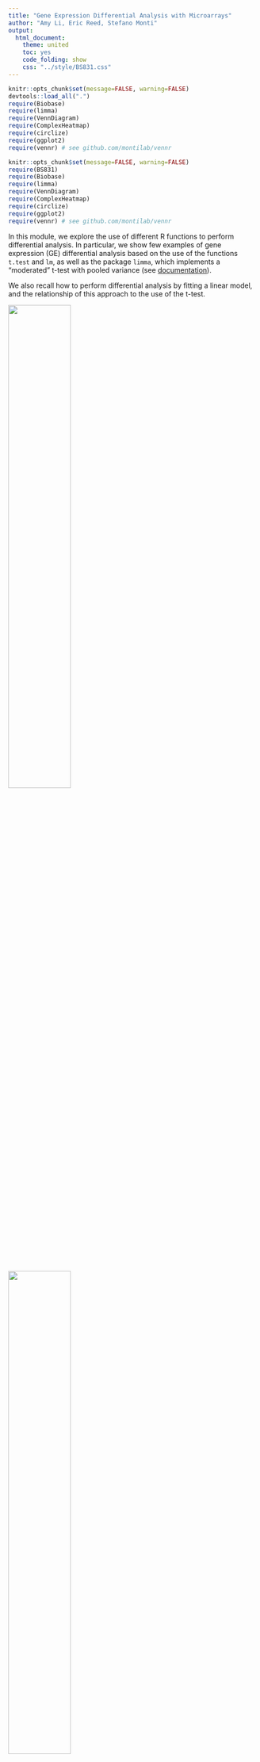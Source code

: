 ```yaml
---
title: "Gene Expression Differential Analysis with Microarrays"
author: "Amy Li, Eric Reed, Stefano Monti"
output:
  html_document:
    theme: united
    toc: yes
    code_folding: show
    css: "../style/BS831.css" 
---
```


```r
knitr::opts_chunk$set(message=FALSE, warning=FALSE)
devtools::load_all(".")
require(Biobase) 
require(limma)
require(VennDiagram)
require(ComplexHeatmap)
require(circlize)
require(ggplot2)
require(vennr) # see github.com/montilab/vennr
```

```r
knitr::opts_chunk$set(message=FALSE, warning=FALSE)
require(BS831)
require(Biobase) 
require(limma)
require(VennDiagram)
require(ComplexHeatmap)
require(circlize)
require(ggplot2)
require(vennr) # see github.com/montilab/vennr
```

In this module, we explore the use of different R functions to perform differential analysis.
In particular, we show few examples of gene expression (GE) differential analysis based on the use of the functions `t.test` and `lm`, as well as the package `limma`, which implements a "moderated" t-test with pooled variance (see <a
href="http://bioconductor.case.edu/bioconductor/2.10/bioc/vignettes/limma/inst/doc/usersguide.pdf">documentation</a>).

We also recall how to perform differential analysis by fitting a
linear model, and the relationship of this approach to the use of the t-test.

<img src="../figs/diffanal.ttest.png" width="50%" height="50%" />
<img src="../figs/diffanal.lm.png" width="50%" height="50%" />

## Differential expression analysis using `t.test`

We start by uploading a subset of the TCGA Breast Cancer dataset (in `ExpressionSet` format), and by showing the use of the function `t.test`. Below, we just carry out some "data cleaning" to simplify data handling, and limit the datasets to two molecular subclasses, Luminal A and Basal. These are two of the five classes of the "Pam50" molecular classification of Breast Cancer [[Sorlie et al., PNAS 2001](https://www.pnas.org/content/98/19/10869)].

```r
eset <- readRDS(file.path(Sys.getenv("OMPATH"),"data/TCGA.BRCA25.rds"))
```

```r
## load the ExpressionSet object
data(TCGA.BRCA25)
eset <- TCGA.BRCA25
```

```r
## show the dataset composition (in terms of phenotypic classes)
print(table(eset$pam50))

## Let us limit the analysis to two sub-classes: Luminal A and Basal
cancerSet <- eset[,eset$pam50 %in% c("LumA","Basal")]
cancerSet$pam50 <- droplevels(cancerSet$pam50)

## let's order samples by the phenotype
cancerSet <- cancerSet[,order(cancerSet$pam50)]
print( table(cancerSet$pam50) )
```

We have extracted the data of interest into the object
`cancerSet`. We are now ready to use the
`t.test` function. We first show its use applied to a
single gene.

```r

## split the data into the two diseaseState groups
group1 <- exprs(cancerSet)[, cancerSet$pam50=="LumA"]
group2 <- exprs(cancerSet)[, cancerSet$pam50=="Basal"]
dim(group1)                   # show the size of group1
dim(group2)                   # show the size of group2
table(cancerSet$pam50) # show the size concordance with the phenotype annotation

## for ease of use let's define the variable pheno (although this can be error prone)
pheno <- as.factor(cancerSet$pam50)

## use gene symbols to index the rows (rather than the entrez IDs)
rownames(group1) <- fData(cancerSet)$hgnc_symbol
rownames(group2) <- fData(cancerSet)$hgnc_symbol

## show few entries of group1 (the fist 5 genes in the first 5 samples)
group1[1:5,1:3]

## let us show the use of t.test on a single gene (the 1st)
T1 <- t.test(x=group1[1,],y=group2[1,],alternative="two.sided")
T1

## the default is to perform t-test w/ unequal variance. Let's try w/ equal variance
T2 <- t.test(x=group1[1,],y=group2[1,],alternative="two.sided",var.equal=TRUE)
T2
```

We then show how to apply it to all the genes in the dataset.

```r
## apply the t.test to each gene and save the output in a data.frame
## note: this is equivalent to (i.e., no more efficient than) a for loop

ttestRes <- data.frame(t(sapply(1:nrow(group1),
     function(i){
          res <- t.test(x = group1[i, ], y = group2[i,], alternative ="two.sided")
          res.list <-  c(t.score=res$statistic,t.pvalue = res$p.value)
          return(res.list)
      })))
## use the gene names to index the rows (for interpretability)
rownames(ttestRes) <- rownames(group1)
```

In the application above, we made use of the
`t.test(x,y,...)` version of the command. However, the use
of the `t.test(formula,...)` version of the command turns
out to be simpler and more elegant, as it does not require to split
the dataset into two groups.

```r
## application to a single gene but using the formula
T3 <- t.test(exprs(cancerSet)[1,] ~ pheno)
print(T3) # same results as before
T3$statistic==T1$statistic

## application to all genes (coerce output into data.frame for easier handling)
ttestRes1 <- as.data.frame(
  t(apply(exprs(cancerSet),1,
          function(y) {
            out <- t.test(y~pheno,var.equal=TRUE)
            c(t.score=out$statistic,t.pvalue=out$p.value)
            })))
## use the gene names to index the rows (for interpretability)
rownames(ttestRes1) <- fData(cancerSet)$hgnc_symbol

## let us add to the output data.frame an extra column reporting the FDR
## .. (i.e., the MHT-corrected p-value)
ttestRes1$t.fdr <- p.adjust(ttestRes1$t.pvalue, method = "BH")

## show few entries
head(ttestRes1)
```

### Heatmap visualization
We now show how to visualize the top markers for each class by means of the `Heatmap` function defined in the `ComplexHeatmap` package.

```r
## let us sort the output by t-score
ttestOrd <- order(ttestRes1[,'t.score.t'],decreasing=TRUE)

## let us visualize the top 50 and bottom 50 genes
hiIdx <- ttestOrd[1:50]
loIdx <- ttestOrd[nrow(ttestRes1):(nrow(ttestRes1)-49)]
datOut <- exprs(cancerSet)[c(hiIdx,loIdx),]
datScaled <- t(scale(t(datOut))) # row scale the matrix for better visualization

ha.t <- HeatmapAnnotation(pam50=cancerSet$pam50,
                          col=list(pam50=c(LumA="green",Basal="red")))

Heatmap(datScaled,
        name="expression", 
        col=colorRamp2(c(-3, 0, 3), c("darkblue", "white", "darkred")),
        top_annotation=ha.t, 
        cluster_rows=FALSE,
        cluster_columns=FALSE,
        row_title="",
        show_column_names=FALSE,
        show_row_names=FALSE)
```

## Differential expression analysis using `lm`

We now show the use of the function `lm` (for linear model)
to perform the same analysis. As discussed in class, we can regress
the expression of a gene on the phenotype variable (in this case, a
binary variable). Below, we apply it to a single gene first, and show
that the test result is the same as for the `t.test` with equal
variance. We then apply it to all the genes in the dataset.

```r
## application to a single gene
LM1 <- lm(exprs(cancerSet)[1,] ~ pheno)
summary(LM1)

## same p-value as for T2 above
all.equal(T2$p.value,summary(LM1)$coefficients[2,"Pr(>|t|)"])

## application to all genes
ttestRes2 <- as.data.frame(t(apply(exprs(cancerSet),1,
                                   function(y) {
                                       out <- summary(lm(y~pheno))$coefficients
                                       c(t.score=out[2,"t value"],t.pvalue=out[2,"Pr(>|t|)"])
                                   })))
## use the gene names to index the rows (for interpretability)
rownames(ttestRes2) <- fData(cancerSet)$hgnc_symbol

## let us add to the output data.frame an extra column reportding the FDR
## .. (i.e., the MHT-corrected p-value)
ttestRes2$t.fdr <- p.adjust(ttestRes2$t.pvalue, method = "BH")

## the scores are the same (modulo the sign, which is arbitrary)
plot(ttestRes1$t.score.t,ttestRes2$t.score,pch=20,xlab="t.test scores",ylab="lm scores")
all.equal(-ttestRes1$t.score.t,ttestRes2$t.score)
```

## Differential expression analysis using the `limma` package

With this package, we are performing differential analysis taking the
"linear regression" approach (i.e., by regressing each gene's
expression on the phenotype variable (and possibly, on other
covariates). The main difference is in the estimation of the variance,
which is here 'pooled' across multiple genes with similar expression
profiles. This pooling is particularly useful with small sample size
datasets, where the variance estimates of individual genes can be
extremely noisy, and pooling multiple genes allows for "borrowing" of
information.

Fitting a `limma` model includes the following steps:

1. Definition of the "design matrix"

2. Definition of the "contrast." 

3. Fitting of the linear model.

4. Fitting the contrast.

5. Bayesian "moderation" of the genes' standard errors towards a common value.

6. Extract the relevant differential analysis information (fold-change, p-value, etc.)

Depending on the design matrix definition, steps 2 and 4 might or might not be needed. In particular, if the result of interest is  captured by a single model parameter, than the definition and fitting of the contrast can be skipped.

To be more specific, a standard linear model for the differential analysis with respect to a gene can be specified in one of two ways. 

(@standard_eq)
$$Y_{gene} = \beta_0 + \beta_1 X_{pheno}$$

where $X$ takes the values $0$ and $1$, depending on whether the sample belongs to class 0 or 1. Or,

(@contrast_eq)
$$Y_{gene} = \beta_0X_{0}+ \beta_1X_1$$

where $X_0X_1 = 01$ for samples in class 0, and $X_0X_1=10$ for samples in class 1. 

It should be clear that in Equation (@standard_eq), the parameter $\beta_1$ captures the relevant difference, while in Equation (@contrast_eq), the difference $\beta_0-\beta_1$ captures the differential value of interest. Thus, in the first formualation, we will not need to define a contrast, while in the second formulation we do. 

In the following code chunk, we use the model of Equation (@contrast_eq), hence we need to define and fit the contrast.
```r
## 1. Definition of the "design matrix"
design <- model.matrix(~0 + factor(pheno)) 
colnames(design)
colnames(design) <- c("LumA", "Basal")
print(unique(design)) # show the 'coding' for the two classes
## 2. Definition of the "contrast"
contrast.matrix <- makeContrasts(LumA-Basal, levels = design)
## 3. Fitting the model
fit <- lmFit(cancerSet, design)
## 4. Fitting the contrast
fit <- contrasts.fit(fit,contrast.matrix)
## 5. Bayesian "moderation"
fit <- eBayes(fit)
head(fit$coefficients)

## 6. extract the relevant differential analysis information, sorted by p-value
limmaRes <- topTable(fit, adjust.method = "BH", n = Inf, sort.by = "P")
```

## Comparing t-test and limma results

```r
## comparing t-test results to limma results
combinedRes <- data.frame(limmaRes, ttestRes1[match(limmaRes$hgnc_symbol, rownames(ttestRes1)),],
                          check.names=FALSE)
ggplot(combinedRes, aes(x=t,y=t.score.t)) +
    geom_point() +
    labs(x="limma t-statistic",y="t.test t-statistic")

ggplot(combinedRes, aes(x=P.Value,y=t.pvalue)) +
    geom_point() +
    labs(x="limma p-value",y="t.test p-value")

ggplot(combinedRes, aes(x=adj.P.Val,y=t.fdr)) +
    geom_point() +
    labs(x="limma FDR",y="t.test FDR")
```

As noted above, `limma` performs shrinkage of the variance estimates, by borrowing information across similar genes. Here, we show the effect of that shrinkage.
```r
## limma performs eBayes shrinkage of variance estimates, resulting in moderated t-statistics
empS <- apply(exprs(cancerSet), 1, var)
par(mar=c(5,5,2,2))
n <- length(empS)
plot(1,1,xlim=c(0,14),ylim=c(0,1),type="n",
     xlab="variance estimates",ylab="",yaxt="n")
axis(2,at=c(0.9,0.1),c("shrunken \n variance","sample \n variance"),las=2)
segments(fit$s2.post, rep(.9, n),empS,rep(.1,n))
```

Finally, we compare the two analyses based on the number of genes found to be significant by the two methods, and we look at the overlap.
```r
print(data.frame("p=0.05"=c(limma=sum(combinedRes$adj.P.Val<=0.05),ttest=sum(combinedRes$t.fdr<=0.05)),
                 "p=0.01"=c(limma=sum(combinedRes$adj.P.Val<=0.01),ttest=sum(combinedRes$t.fdr<=0.01)),
                 check.names=FALSE))

## what is the overlap between t-ttest and limma derived significant genes? (top1k)
qThresh <- 0.01
top.ttest <- rownames(combinedRes)[combinedRes$t.fdr<=qThresh]
top.limma <- rownames(combinedRes)[combinedRes$adj.P.Val<=qThresh]
topGenes <- list(top.ttest = top.ttest, top.limma = top.limma)

vennr(topGenes)
```

## Modelling with covariates

```r
data(breast_loi_133p2)

## load the ExpressionSet object
BC <- breast_loi_133p2
pData(BC)[1:5,1:6] # show some data annotation

## select top 5000 genes by MAD
MAD <- apply(exprs(BC),1,mad)
BC5K <- BC[order(MAD,decreasing=TRUE)[1:5000],]
dim(BC5K)

## to reuse the same code below, just assign the new dataset to BC
BC <- BC5K
  
# Reformat LN variable and subset
BC$LN_status <- c("negative","positive")[BC$LN_status+1]
pData(BC) <- pData(BC)[, c("LN_status", "age")]
```

### Model without age covariate
```r
#Next, we'll add age as a covariate

design <- model.matrix(~ 0 + factor(LN_status), data = pData(BC))
colnames(design)
colnames(design) <- c("negative", "positive")
head(design)

contrast.matrix <- makeContrasts(positive-negative, levels = design)
fit <- lmFit(BC, design)
fit <- contrasts.fit(fit,contrast.matrix)
fit <- eBayes(fit)
head(fit$coefficients)

## get full differential expression output table, sorted by p-value
limmaRes <- topTable(fit, adjust.method="BH", n=Inf, sort.by="P")
head(limmaRes)
```

### Model with age covariate
```r
#Next, we'll add age as a covariate

designBC <- model.matrix(~ 0 + factor(LN_status) + age, data = pData(BC))
colnames(designBC)
colnames(designBC) <- c("negative", "positive", "age")
head(designBC)

contrast.matrixBC <- makeContrasts(positive-negative, levels = designBC)
fitBC <- lmFit(BC, designBC)

# Difference in expression between LN_status = positive and LN_status = negative individuals
fitC <- contrasts.fit(fitBC,contrast.matrixBC)
fitC <- eBayes(fitC)
head(fitC$coefficients)
#get full differential expression output table, sorted by p-value
limmaResC <- topTable(fitC, adjust.method = "BH", n = Inf, sort.by = "P")
head(limmaResC)

# Effect of age
fitA <- eBayes(fitBC)
head(fitA$coefficients)
#get full differential expression output table, sorted by p-value
limmaResA <- topTable(fitA, adjust.method = "BH", n = Inf, sort.by = "P", coef = "age")
head(limmaResA)
```

### Model with age:LN_status interaction
```r
#Next, we'll model the interaction between age and LN_status
designI <- model.matrix(~ 0 + factor(LN_status) + age + factor(LN_status):age, data = pData(BC))
colnames(designI)
colnames(designI) <- c("negative", "positive", "age", "positiveIage")
head(designI)

contrast.matrixI<- makeContrasts(positive-negative, levels = designI)
fitI <- lmFit(BC, designI)

# Difference in expression between LN_status = positive and LN_status = negative individuals
fitIC <- contrasts.fit(fitI,contrast.matrixI)
fitIC <- eBayes(fitIC)
head(fitIC$coefficients)
#get full differential expression output table, sorted by p-value
limmaResIC <- topTable(fitIC, adjust.method = "BH", n = Inf, sort.by = "P")
head(limmaResIC)

# Effect of age on LN_status = negative individuals
fitIA <- eBayes(fitI)
head(fitI$coefficients)
#get full differential expression output table, sorted by p-value
limmaResIA <- topTable(fitIA, adjust.method = "BH", n = Inf, sort.by = "P", coef = "age")
head(limmaResIA)

# Difference in effect of Age between LN_status = positive and LN_status = negative participants
limmaResIP <- topTable(fitIA, adjust.method = "BH", n = Inf, sort.by = "P", coef = "positiveIage")
head(limmaResIP)
```
